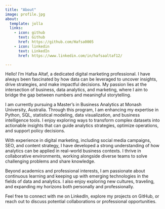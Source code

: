 ```yaml
---
title: "About"
image: profile.jpg
about:
  template: jolla
  links:
    - icon: github
      text: Github
      href: https://github.com/Hafsa0005
    - icon: linkedin
      text: LinkedIn
      href: https://www.linkedin.com/in/hafsaaltaf12/

---
```


Hello! I'm Hafsa Altaf, a dedicated digital marketing professional. I have always been fascinated by how data can be leveraged to uncover insights, drive strategies, and make impactful decisions. My passion lies at the intersection of business, data analytics, and marketing, where I aim to bridge the gap between numbers and meaningful storytelling.  

I am currently pursuing a Master’s in Business Analytics at Monash University, Australia. Through this program, I am enhancing my expertise in Python, SQL, statistical modeling, data visualization, and business intelligence tools. I enjoy exploring ways to transform complex datasets into actionable insights that can guide analytics strategies, optimize operations, and support policy decisions.  

With experience in digital marketing, including social media campaigns, SEO, and content strategy, I have developed a strong understanding of how analytics can be applied in real-world business contexts. I thrive in collaborative environments, working alongside diverse teams to solve challenging problems and share knowledge.  

Beyond academics and professional interests, I am passionate about continuous learning and keeping up with emerging technologies in the fields of data and analytics. I also enjoy exploring new cultures, traveling, and expanding my horizons both personally and professionally.  

Feel free to connect with me on LinkedIn, explore my projects on GitHub, or reach out to discuss potential collaborations or professional opportunities.
























